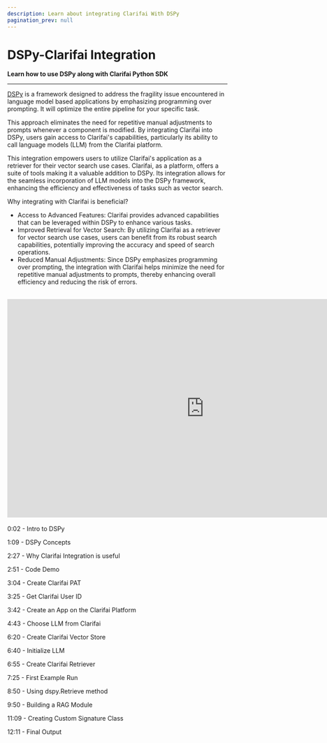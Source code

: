```yaml
---
description: Learn about integrating Clarifai With DSPy
pagination_prev: null
---
```



# DSPy-Clarifai Integration
**Learn how to use DSPy along with Clarifai Python SDK**
<hr />

[DSPy](https://dspy-docs.vercel.app/docs/intro) is a framework designed to address the fragility issue encountered in language model based applications by emphasizing programming over prompting. It will optimize the entire pipeline for your specific task.

This approach eliminates the need for repetitive manual adjustments to prompts whenever a component is modified.  By integrating Clarifai into DSPy, users gain access to Clarifai's capabilities, particularly its ability to call language models (LLM) from the Clarifai platform. 

This integration empowers users to utilize Clarifai's application as a retriever for their vector search use cases. Clarifai, as a platform, offers a suite of tools making it a valuable addition to DSPy. Its integration allows for the seamless incorporation of LLM models into the DSPy framework, enhancing the efficiency and effectiveness of tasks such as vector search.



Why integrating with Clarifai is beneficial?
* Access to Advanced Features: Clarifai provides advanced capabilities that can be leveraged within DSPy to enhance various tasks.
* Improved Retrieval for Vector Search: By utilizing Clarifai as a retriever for vector search use cases, users can benefit from its robust search capabilities, potentially improving the accuracy and speed of search operations.
* Reduced Manual Adjustments: Since DSPy emphasizes programming over prompting, the integration with Clarifai helps minimize the need for repetitive manual adjustments to prompts, thereby enhancing overall efficiency and reducing the risk of errors.

<br />

<div style={{ "position":"relative","width": "100%","overflow": "hidden","padding-top": "56.25%"}}>
<iframe width="900" height="500" style={{"position": "absolute","top": "0","left": "0","bottom": "0","right": "0","width": "100%","height": "100%",}} src="https://www.youtube.com/embed/NxFj8Vv0fWY" title="Getting started with DSPy: A beginners guide to RAG" frameborder="0" allow="accelerometer; autoplay; clipboard-write; encrypted-media; gyroscope; picture-in-picture; web-share" allowfullscreen></iframe>
</div>

<br />
0:02 - Intro to DSPy

1:09 - DSPy Concepts

2:27 - Why Clarifai Integration is useful

2:51 - Code Demo

3:04 - Create Clarifai PAT

3:25 - Get Clarifai User ID

3:42 - Create an App on the Clarifai Platform

4:43 - Choose LLM from Clarifai

6:20 - Create Clarifai Vector Store

6:40 - Initialize LLM

6:55 - Create Clarifai Retriever

7:25 - First Example Run

8:50 - Using dspy.Retrieve method

9:50 - Building a RAG Module

11:09 - Creating Custom Signature Class

12:11 - Final Output


<DocCardList items={useCurrentSidebarCategory().items}/>